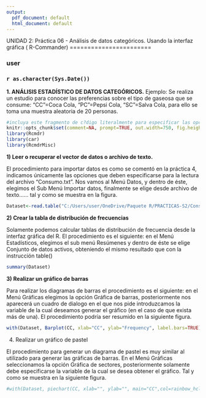 ```yaml
---
output:
  pdf_document: default
  html_document: default
---
```

<!-- R Commander Markdown Template -->

UNIDAD 2: Práctica 06 - Análisis de datos categóricos.
Usando la interfaz gráfica ( R-Commander)
=======================

### user

### `r as.character(Sys.Date())`

**1. ANÁLISIS ESTADÍSTICO DE DATOS CATEGÓRICOS.**
Ejemplo: Se realiza un estudio para conocer las preferencias sobre el tipo de gaseosa que se consume: "CC"=Coca Cola, "PC"=Pepsi Cola, "SC"=Salva Cola, para ello se toma una muestra aleatoria de 20 personas.

```r
#incluya este fragmento de c?digo literalmente para especificar las opciones
knitr::opts_chunk$set(comment=NA, prompt=TRUE, out.width=750, fig.height=8, fig.width=8)
library(Rcmdr)
library(car)
library(RcmdrMisc)
```
**1) Leer o recuperar el vector de datos o archivo de texto.**

El procedimiento para importar datos es como se comentó en la práctica 4, indicamos únicamente las opciones que deben especificarse para la lectura del archivo “Consumo.txt”. Nos vamos al Menú Datos, y dentro de éste, elegimos el Sub Menú Importar datos, finalmente se elige desde archivo de texto…… tal y como se muestra en la figura.
```r

Dataset<-read.table("C:/Users/user/OneDrive/Paquete R/PRACTICAS-S2/Consumo.txt",header=TRUE, stringsAsFactors=TRUE, sep="", na.strings="NA", dec=",", strip.white=TRUE)
```


**2) Crear la tabla de distribución de frecuencias**

Solamente podemos calcular tablas de distribución de frecuencia desde la interfaz gráfica del R. El procedimiento es el siguiente: en el Menú Estadísticos, elegimos el sub menú Resúmenes y dentro de éste se elige Conjunto de datos activos, obteniendo el mismo resultado que con la instrucción table()


```r
summary(Dataset)
```

**3) Realizar un gráfico de barras**

Para realizar los diagramas de barras el procedimiento es el siguiente: en el Menú Gráficas elegimos la opción Gráfica de barras, posteriormente nos aparecerá un cuadro de dialogo en el que nos pide introduzcamos la variable de la cual deseamos generar el gráfico (en el caso de que exista más de una). El procedimiento podría ser resumido en la siguiente figura.
```r
with(Dataset, Barplot(CC, xlab="CC", ylab="Frequency", label.bars=TRUE))
```

4) Realizar un gráfico de pastel

El procedimiento para generar un diagrama de pastel es muy similar al utilizado para generar las gráficas de barras. En el Menú Gráficas seleccionamos la opción Gráfica de sectores, posteriormente solamente debe especificarse la variable de la cual se desea obtener el gráfico. Tal y como se muestra en la siguiente figura.


```r
#with(Dataset, piechart(CC, xlab="", ylab="", main="CC",col=rainbow_hcl(3),scale="percent"))
```
